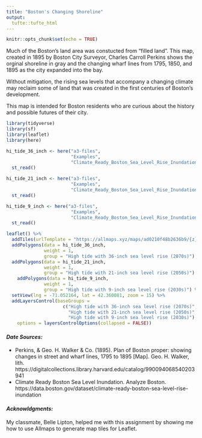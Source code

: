 ```yaml
---
title: "Boston's Changing Shoreline"
output: 
  tufte::tufte_html
---
```


```r
knitr::opts_chunk$set(echo = TRUE)
```

Much of the Boston's land area was constucted from "filled land". 
This map, created in 1895 by Boston City
Surveyor, Charles Carroll Perkins shows the orginal shoreline in gray and 
the changing wharf lines from 1795, 1850, and 1895 as the city expanded 
into the bay.

Without mitigation, the rising sea levels that accompany a changing climate may 
reclaim some of land that was created in the first centuries of Boston's 
development. 

This map is intended for Boston residents who are curious about the history
and possible futures of their city.

```r
library(tidyverse)
library(sf)
library(leaflet)
library(here)
```

```r
hi_tide_36_inch <- here("a3-files",
                        "Examples",
                        "Climate_Ready_Boston_Sea_Level_Rise_Inundation.geojson") %>%
  st_read()

hi_tide_21_inch <- here("a3-files",
                        "Examples",
                        "Climate_Ready_Boston_Sea_Level_Rise_Inundation-21in.geojson") %>%
  st_read()

hi_tide_9_inch <- here("a3-files",
                        "Examples",
                        "Climate_Ready_Boston_Sea_Level_Rise_Inundation-9in.geojson") %>%
  st_read()
```

```r
leaflet() %>%
  addTiles(urlTemplate = "https://allmaps.xyz/maps/ad0210f48b2636b9/{z}/{x}/{y}.png") %>%
  addPolygons(data = hi_tide_36_inch,
              weight = 1,
              group = "High tide with 36-inch sea level rise (2070s)") %>%
  addPolygons(data = hi_tide_21_inch,
              weight = 1,
              group = "High tide with 21-inch sea level rise (2050s)") %>%
    addPolygons(data = hi_tide_9_inch,
              weight = 1,
              group = "High tide with 9-inch sea level rise (2030s)") %>%
  setView(lng = -71.052164, lat = 42.360081, zoom = 15) %>%
  addLayersControl(baseGroups = 
                     c("High tide with 36-inch sea level rise (2070s)",
                       "High tide with 21-inch sea level rise (2050s)",
                       "High tide with 9-inch sea level rise (2030s)"),
    options = layersControlOptions(collapsed = FALSE)) 
```

#### *Date Sources:*

* Perkins, & Geo. H. Walker & Co. (1895). Plan of Boston proper: showing changes in street and wharf lines, 1795 to 1895 [Map]. Geo. H. Walker, lith. https://digitalcollections.library.harvard.edu/catalog/990094068540203941
* Climate Ready Boston Sea Level Inundation. Analyze Boston. https://data.boston.gov/dataset/climate-ready-boston-sea-level-rise-inundation

#### *Acknowldgments:*

My classmate, Belle Lipton, helped me with this assignment by showing me how to use
Allmaps to generate map tiles for Leaflet.